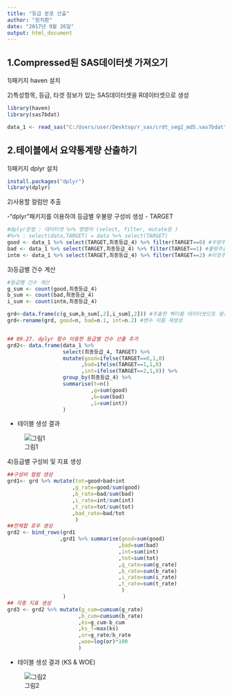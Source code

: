 ```yaml
---
title: "등급 분포 산출"
author: "원치환"
date: "2017년 9월 26일"
output: html_document
---
```


## 1.Compressed된 SAS데이터셋 가져오기
1)패키지 haven 설치

2)특성항목, 등급, 타겟 정보가 있는 SAS데이터셋을 R데이터셋으로 생성

```r
library(haven)
library(sas7bdat)

data_1 <- read_sas("C:/Users/user/Desktop/r_sas/crdt_seg2_md5.sas7bdat")
```

## 2.테이블에서 요약통계량 산출하기
1)패키지 dplyr 설치

```r
install.packages("dplyr")
library(dplyr)
```

2)사용할 컬럼만 추출

-"dplyr"패키지를 이용하여 등급별 우불량 구성비 생성
- TARGET 
```r
#dplyr문법 : 데이터셋 %>% 명령어 (select, filter, mutate등 )
#%>% : select(data,TARGET) = data %>% select(TARGET) 
good <- data_1 %>% select(TARGET,최종등급_4) %>% filter(TARGET==0) #우량추출
bad <- data_1 %>% select(TARGET,최종등급_4) %>% filter(TARGET==1) #불량추출
intm <- data_1 %>% select(TARGET,최종등급_4) %>% filter(TARGET==2) #미정추출
```

3)등급별 건수 계산
```r
#등급별 건수 계산
g_sum <- count(good,최종등급_4)
b_sum <- count(bad,최종등급_4)
i_sum <- count(intm,최종등급_4)

grd<-data.frame(c(g_sum,b_sum[,2],i_sum[,2])) #추출한 벡터를 데이터셋으포 생성
grd<-rename(grd, good=n, bad=n.1, int=n.2) #변수 이름 재생성


## 09.27. dplyr 함수 이용한 등급별 건수 산출 추가
grd2<- data.frame(data_1 %>%
                  select(최종등급_4, TARGET) %>% 
                  mutate(good=ifelse(TARGET==0,1,0)
                        ,bad=ifelse(TARGET==1,1,0)
                        ,int=ifelse(TARGET==2,1,0)) %>% 
                  group_by(최종등급_4) %>%
                  summarise(t=n()
                           ,g=sum(good)
                           ,b=sum(bad)
                           ,i=sum(int))
                  )

```

- 테이블 생성 결과

![그림1](https://github.com/CHWON-KR/self/blob/master/picture01.PNG)

4)등급별 구성비 및 지표 생성

```r
##구성비 컬럼 생성
grd1<- grd %>% mutate(tot=good+bad+int
                     ,g_rate=good/sum(good)
                     ,b_rate=bad/sum(bad)
                     ,i_rate=int/sum(int)
                     ,t_rate=tot/sum(tot)
                     ,bad_rate=bad/tot
                      )
##전체합 로우 생성
grd2 <- bind_rows(grd1
                 ,grd1 %>% summarise(good=sum(good)
                                    ,bad=sum(bad)
                                    ,int=sum(int)
                                    ,tot=sum(tot)
                                    ,g_rate=sum(g_rate)
                                    ,b_rate=sum(b_rate)
                                    ,i_rate=sum(i_rate)
                                    ,t_rate=sum(t_rate)
                                     )
                  )
## 각종 지표 생성
grd3 <- grd2 %>% mutate(g_cum=cumsum(g_rate)
                       ,b_cum=cumsum(b_rate)
                       ,ks=g_cum-b_cum
                       ,ks_f=max(ks)
                       ,or=g_rate/b_rate
                       ,woe=log(or)*100
                       )
```

- 테이블 생성 결과 (KS & WOE)

![그림2](https://github.com/CHWON-KR/self/blob/master/picture02.PNG)